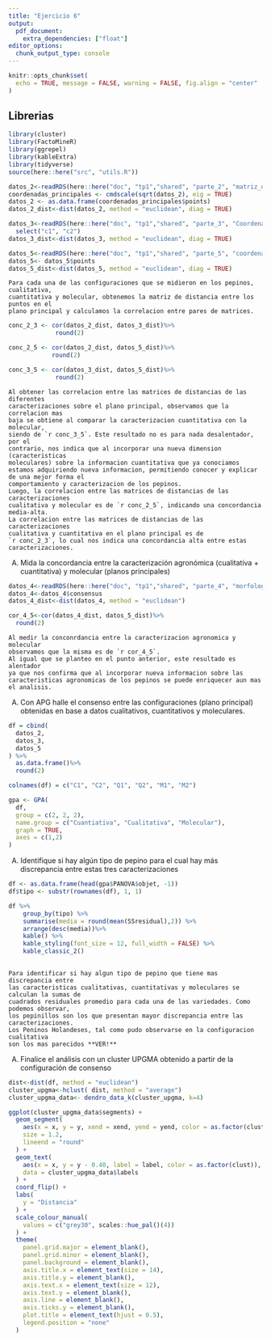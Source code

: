 ```yaml
---
title: "Ejercicio 6"
output: 
  pdf_document:
    extra_dependencies: ["float"]
editor_options: 
  chunk_output_type: console
---
```


```r
knitr::opts_chunk$set(
  echo = TRUE, message = FALSE, warning = FALSE, fig.align = "center"
)
```

## Librerias

```r
library(cluster)
library(FactoMineR)
library(ggrepel)
library(kableExtra)
library(tidyverse)
source(here::here("src", "utils.R"))
```

```r

datos_2<-readRDS(here::here("doc", "tp1","shared", "parte_2", "matriz_distancia.rds"))
coordenadas_principales <- cmdscale(sqrt(datos_2), eig = TRUE)
datos_2 <- as.data.frame(coordenadas_principales$points)
datos_2_dist<-dist(datos_2, method = "euclidean", diag = TRUE)

datos_3<-readRDS(here::here("doc", "tp1","shared", "parte_3", "Coordenadas_1y2_pp_Clusters.rds"))%>%
  select("c1", "c2")
datos_3_dist<-dist(datos_3, method = "euclidean", diag = TRUE)

datos_5<-readRDS(here::here("doc", "tp1","shared", "parte_5", "coordenadas_principales.rds"))
datos_5<- datos_5$points
datos_5_dist<-dist(datos_5, method = "euclidean", diag = TRUE)

```
    
    Para cada una de las configuraciones que se midieron en los pepinos, cualitativa, 
    cuantitativa y molecular, obtenemos la matriz de distancia entre los puntos en el
    plano principal y calculamos la correlacion entre pares de matrices.

```r
conc_2_3 <- cor(datos_2_dist, datos_3_dist)%>%
             round(2)

conc_2_5 <- cor(datos_2_dist, datos_5_dist)%>%
            round(2)

conc_3_5 <- cor(datos_3_dist, datos_5_dist)%>%
             round(2)

```


    Al obtener las correlacion entre las matrices de distancias de las diferentes
    caracterizaciones sobre el plano principal, observamos que la correlacion mas
    baja se obtiene al comparar la caracterizacion cuantitativa con la molecular,
    siendo de `r conc_3_5`. Este resultado no es para nada desalentador, por el
    contrario, nos indica que al incorporar una nueva dimension (caracteristicas
    moleculares) sobre la informacion cuantitativa que ya conociamos
    estamos adquiriendo nueva informacion, permitiendo conocer y explicar de una mejor forma el
    comportamiento y caracterizacion de los pepinos. 
    Luego, la correlacion entre las matrices de distancias de las caracterizaciones 
    cualitativa y molecular es de `r conc_2_5`, indicando una concordancia
    media-alta.
    La correlacion entre las matrices de distancias de las caracterizaciones 
    cualitativa y cuantitativa en el plano principal es de
    `r conc_2_3`, lo cual nos indica una concordancia alta entre estas caracterizaciones.
   

A) Mida la concordancia entre la caracterización agronómica 
(cualitativa + cuantitativa) y molecular (planos principales)

```r
datos_4<-readRDS(here::here("doc", "tp1","shared", "parte_4", "morfologica_gpa.rds"))
datos_4<-datos_4$consensus
datos_4_dist<-dist(datos_4, method = "euclidean")

cor_4_5<-cor(datos_4_dist, datos_5_dist)%>%
  round(2)
```

    Al medir la conconrdancia entre la caracterizacion agronomica y molecular 
    observamos que la misma es de `r cor_4_5`. 
    Al igual que se planteo en el punto anterior, este resultado es alentador 
    ya que nos confirma que al incorporar nueva informacion sobre las 
    caracteristicas agronomicas de los pepinos se puede enriquecer aun mas
    el analisis.
    
A) Con APG halle el consenso entre las configuraciones (plano principal) 
obtenidas en base a datos cualitativos, cuantitativos y moleculares.


```r
df = cbind(
  datos_2,
  datos_3,
  datos_5
) %>%
  as.data.frame()%>%
  round(2)

colnames(df) = c("C1", "C2", "Q1", "Q2", "M1", "M2")

gpa <- GPA(
  df, 
  group = c(2, 2, 2), 
  name.group = c("Cuantiativa", "Cualitativa", "Molecular"),
  graph = TRUE, 
  axes = c(1,2)
)
```
 
A) Identifique si hay algún tipo de pepino para el cual hay más discrepancia
entre estas tres caracterizaciones


```r
df <- as.data.frame(head(gpa$PANOVA$objet, -1))
df$tipo <- substr(rownames(df), 1, 1)

df %>% 
    group_by(tipo) %>%
    summarise(media = round(mean(SSresidual),2)) %>%
    arrange(desc(media))%>%
    kable() %>% 
    kable_styling(font_size = 12, full_width = FALSE) %>% 
    kable_classic_2() 
 
```

    Para identificar si hay algun tipo de pepino que tiene mas discrepancia entre
    las caracteristicas cualitativas, cuantitativas y moleculares se calculan la sumas de
    cuadrados residuales promedio para cada una de las variedades. Como podemos observar, 
    los pepinillos son los que presentan mayor discrepancia entre las caracterizaciones. 
    Los Peninos Holandeses, tal como pudo observarse en la configuracion cualitativa 
    son los mas parecidos **VER!**


A) Finalice el análisis con un cluster UPGMA obtenido a partir de la 
configuración de consenso

```r

dist<-dist(df, method = "euclidean")
cluster_upgma<-hclust( dist, method = "average")
cluster_upgma_data<- dendro_data_k(cluster_upgma, k=4)

ggplot(cluster_upgma_data$segments) + 
  geom_segment(
    aes(x = x, y = y, xend = xend, yend = yend, color = as.factor(clust)),
    size = 1.2,
    lineend = "round"
  ) + 
  geom_text(
    aes(x = x, y = y - 0.40, label = label, color = as.factor(clust)), 
    data = cluster_upgma_data$labels
  ) + 
  coord_flip() + 
  labs(
    y = "Distancia"
  ) + 
  scale_colour_manual(
    values = c("grey30", scales::hue_pal()(4))
  ) + 
  theme(
    panel.grid.major = element_blank(), 
    panel.grid.minor = element_blank(), 
    panel.background = element_blank(),
    axis.title.x = element_text(size = 14), 
    axis.title.y = element_blank(), 
    axis.text.x = element_text(size = 12),
    axis.text.y = element_blank(), 
    axis.line = element_blank(), 
    axis.ticks.y = element_blank(),
    plot.title = element_text(hjust = 0.5),
    legend.position = "none"
  )
```

